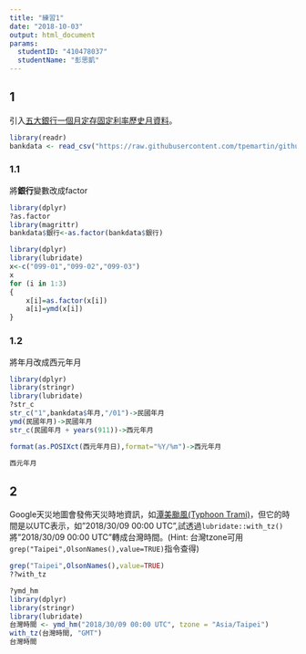 ```yaml
---
title: "練習1"
date: "2018-10-03"
output: html_document
params:
  studentID: "410478037"
  studentName: "彭思凱"
---
```


## 1
引入[五大銀行一個月定存固定利率歷史月資料](https://raw.githubusercontent.com/tpemartin/github-data/master/bankdata.csv)。

```r
library(readr)
bankdata <- read_csv("https://raw.githubusercontent.com/tpemartin/github-data/master/bankdata.csv")
```

### 1.1
將**銀行**變數改成factor
```r
library(dplyr)
?as.factor
library(magrittr)
bankdata$銀行<-as.factor(bankdata$銀行)
```
```r
library(dplyr)
library(lubridate)
x<-c("099-01","099-02","099-03")
x
for (i in 1:3)
{
    x[i]=as.factor(x[i])
    a[i]=ymd(x[i])
}


```
### 1.2
將年月改成西元年月
```r
library(dplyr)
library(stringr)
library(lubridate)
?str_c
str_c("1",bankdata$年月,"/01")->民國年月
ymd(民國年月)->民國年月
str_c(民國年月 + years(911))->西元年月

format(as.POSIXct(西元年月日),format="%Y/%m")->西元年月

西元年月
```


## 2
Google天災地圖會發佈天災時地資訊，如[潭美颱風(Typhoon Trami)](https://google.org/crisismap/google.com/2018-trami)，但它的時間是以UTC表示，如"2018/30/09 00:00 UTC",試透過`lubridate::with_tz()`將"2018/30/09 00:00 UTC"轉成台灣時間。(Hint: 台灣tzone可用`grep("Taipei",OlsonNames(),value=TRUE)`指令查得)

```r
grep("Taipei",OlsonNames(),value=TRUE)
??with_tz

```
```r
?ymd_hm
library(dplyr)
library(stringr)
library(lubridate)
台灣時間 <- ymd_hm("2018/30/09 00:00 UTC", tzone = "Asia/Taipei")
with_tz(台灣時間, "GMT")
台灣時間
```

